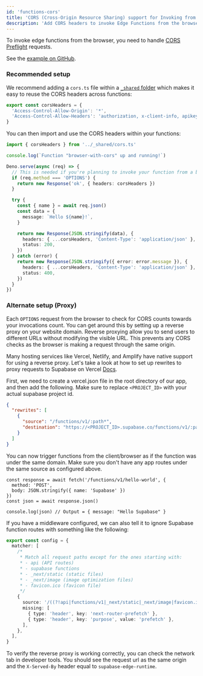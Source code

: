 ```yaml
---
id: 'functions-cors'
title: 'CORS (Cross-Origin Resource Sharing) support for Invoking from the browser'
description: 'Add CORS headers to invoke Edge Functions from the browser.'
---
```


To invoke edge functions from the browser, you need to handle [CORS Preflight](https://developer.mozilla.org/en-US/docs/Glossary/Preflight_request) requests.

See the [example on GitHub](https://github.com/supabase/supabase/blob/master/examples/edge-functions/supabase/functions/browser-with-cors/index.ts).

### Recommended setup

We recommend adding a `cors.ts` file within a [`_shared` folder](/docs/guides/functions/quickstart#organizing-your-edge-functions) which makes it easy to reuse the CORS headers across functions:

```ts cors.ts
export const corsHeaders = {
  'Access-Control-Allow-Origin': '*',
  'Access-Control-Allow-Headers': 'authorization, x-client-info, apikey, content-type',
}
```

You can then import and use the CORS headers within your functions:

```ts index.ts
import { corsHeaders } from '../_shared/cors.ts'

console.log(`Function "browser-with-cors" up and running!`)

Deno.serve(async (req) => {
  // This is needed if you're planning to invoke your function from a browser.
  if (req.method === 'OPTIONS') {
    return new Response('ok', { headers: corsHeaders })
  }

  try {
    const { name } = await req.json()
    const data = {
      message: `Hello ${name}!`,
    }

    return new Response(JSON.stringify(data), {
      headers: { ...corsHeaders, 'Content-Type': 'application/json' },
      status: 200,
    })
  } catch (error) {
    return new Response(JSON.stringify({ error: error.message }), {
      headers: { ...corsHeaders, 'Content-Type': 'application/json' },
      status: 400,
    })
  }
})
```

### Alternate setup (Proxy)

Each ``OPTIONS`` request from the browser to check for CORS counts towards your invocations count. You can get around this by setting up a reverse proxy on your website domain.
Reverse proxying allow you to send users to different URLs without modifying the visible URL. This prevents any CORS checks as the browser is making a request through the same origin.

Many hosting services like Vercel, Netlify, and Amplify have native support for using a reverse proxy. Let's take a look at how to set up rewrites to proxy requests to Supabase on Vercel [Docs](https://vercel.com/docs/edge-network/rewrites).

First, we need to create a vercel.json file in the root directory of our app, and then add the following. Make sure to replace `<PROJECT_ID>` with your actual supabase project id.

```json vercel.json
{
  "rewrites": [
    {
      "source": "/functions/v1/:path*",
      "destination": "https://<PROJECT_ID>.supabase.co/functions/v1/:path*"
    }
  ]
}
```

You can now trigger functions from the client/browser as if the function was under the same domain. Make sure you don't have any app routes under the same source as configured above.
```tsx page.tsx
const response = await fetch('/functions/v1/hello-world', { 
  method: 'POST', 
  body: JSON.stringify({ name: 'Supabase' })
})
const json = await response.json()

console.log(json) // Output = { message: "Hello Supabase" }
```

If you have a middleware configured, we can also tell it to ignore Supabase function routes with something like the following:
```ts middleware.ts
export const config = {
  matcher: [
    /*
     * Match all request paths except for the ones starting with:
     * - api (API routes)
     * - supabase functions
     * - _next/static (static files)
     * - _next/image (image optimization files)
     * - favicon.ico (favicon file)
     */
    {
      source: '/((?!api|functions/v1|_next/static|_next/image|favicon.ico).*)',
      missing: [
        { type: 'header', key: 'next-router-prefetch' },
        { type: 'header', key: 'purpose', value: 'prefetch' },
      ],
    },
  ],
}
```

To verify the reverse proxy is working correctly, you can check the network tab in developer tools. You should see the request url as the same origin and the ``X-Served-By`` header equal to ``supabase-edge-runtime``.
